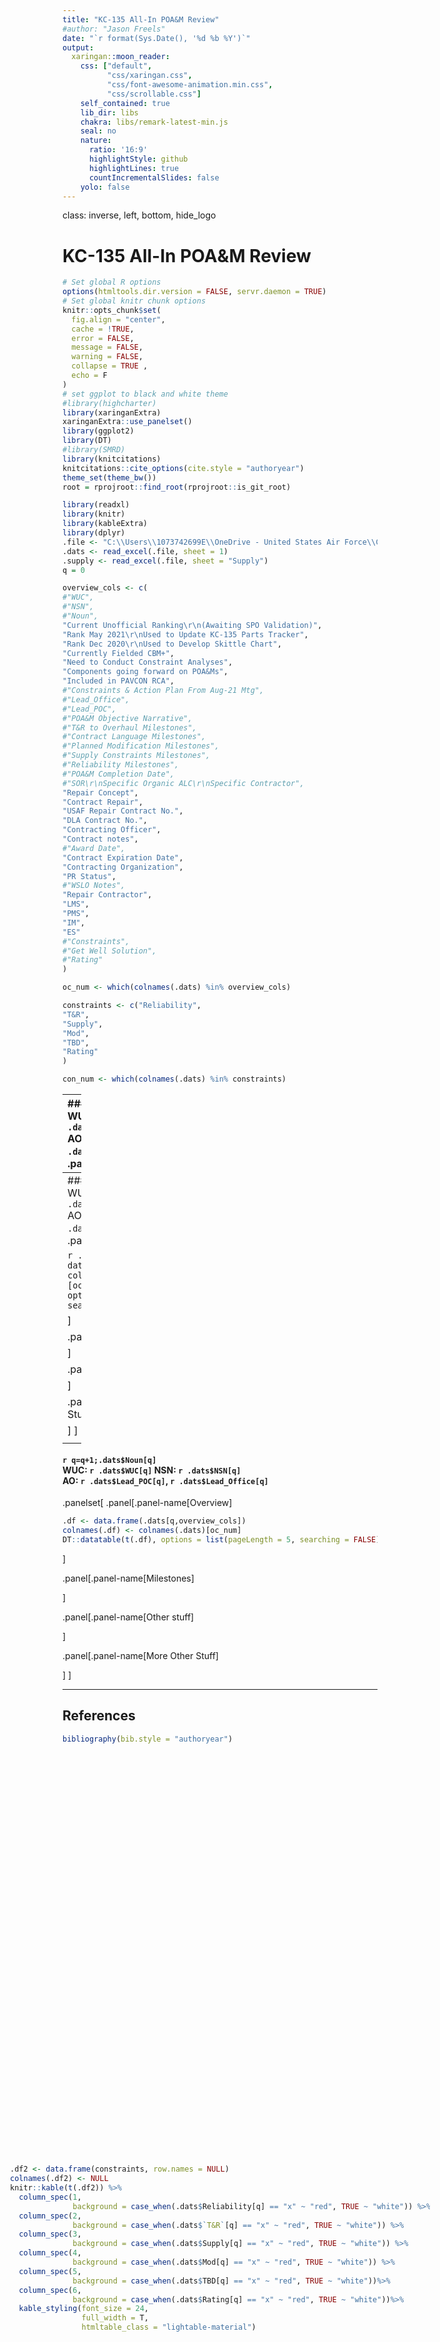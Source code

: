 ```yaml
---
title: "KC-135 All-In POA&M Review"
#author: "Jason Freels"
date: "`r format(Sys.Date(), '%d %b %Y')`"
output:
  xaringan::moon_reader:
    css: ["default",
          "css/xaringan.css",
          "css/font-awesome-animation.min.css",
          "css/scrollable.css"]
    self_contained: true
    lib_dir: libs
    chakra: libs/remark-latest-min.js
    seal: no
    nature:
      ratio: '16:9'
      highlightStyle: github
      highlightLines: true
      countIncrementalSlides: false
    yolo: false
---
```

class: inverse, left, bottom, hide_logo
<!--background-image: url("images/U.S.-Air-Force.jpg")-->
<!-- background-image: url("images/rso.png") -->
<!-- background-position: top, left -->
<!-- background-size: 50 -->

# KC-135 All-In POA&M Review

```r
# Set global R options
options(htmltools.dir.version = FALSE, servr.daemon = TRUE)
# Set global knitr chunk options
knitr::opts_chunk$set(
  fig.align = "center",
  cache = !TRUE,
  error = FALSE,
  message = FALSE,
  warning = FALSE,
  collapse = TRUE ,
  echo = F
)
# set ggplot to black and white theme
#library(highcharter)
library(xaringanExtra)
xaringanExtra::use_panelset()
library(ggplot2)
library(DT)
#library(SMRD)
library(knitcitations)
knitcitations::cite_options(cite.style = "authoryear")
theme_set(theme_bw())
root = rprojroot::find_root(rprojroot::is_git_root)

library(readxl)
library(knitr)
library(kableExtra)
library(dplyr)
.file <- "C:\\Users\\1073742699E\\OneDrive - United States Air Force\\CBM+\\KC-135\\20220329 KC-135 ALL IN TOP 30 POA&M_1.xlsx"
.dats <- read_excel(.file, sheet = 1)
.supply <- read_excel(.file, sheet = "Supply")
q = 0
```

```r
overview_cols <- c(
#"WUC",
#"NSN",
#"Noun",
"Current Unofficial Ranking\r\n(Awaiting SPO Validation)",
"Rank May 2021\r\nUsed to Update KC-135 Parts Tracker",
"Rank Dec 2020\r\nUsed to Develop Skittle Chart",
"Currently Fielded CBM+",
"Need to Conduct Constraint Analyses",
"Components going forward on POA&Ms",
"Included in PAVCON RCA",
#"Constraints & Action Plan From Aug-21 Mtg",
#"Lead_Office",
#"Lead_POC",
#"POA&M Objective Narrative",
#"T&R to Overhaul Milestones",
#"Contract Language Milestones",
#"Planned Modification Milestones",
#"Supply Constraints Milestones",
#"Reliability Milestones",
#"POA&M Completion Date",
#"SOR\r\nSpecific Organic ALC\r\nSpecific Contractor",
"Repair Concept",
"Contract Repair",
"USAF Repair Contract No.",
"DLA Contract No.",
"Contracting Officer",
"Contract notes",
#"Award Date",
"Contract Expiration Date",
"Contracting Organization",
"PR Status",
#"WSLO Notes",
"Repair Contractor",
"LMS",
"PMS",
"IM",
"ES"
#"Constraints",
#"Get Well Solution",
#"Rating"
)

oc_num <- which(colnames(.dats) %in% overview_cols)

constraints <- c("Reliability",
"T&R",
"Supply",
"Mod",
"TBD", 
"Rating"
)

con_num <- which(colnames(.dats) %in% constraints)
```


---
#### `r q=q+1;.dats$Noun[q]`<br/>WUC: `r .dats$WUC[q]` NSN: `r .dats$NSN[q]`<br/>AO: `r .dats$Lead_POC[q]`, `r .dats$Lead_Office[q]` 
.panelset[
  .panel[.panel-name[Overview]

```r
.df <- data.frame(.dats[q,overview_cols])
colnames(.df) <- colnames(.dats)[oc_num]
DT::datatable(t(.df), 
              options = list(pageLength = 7, 
                             searching = FALSE,
                             lengthChange = F,
                             headerCallback = JS(
              "function(thead, data, start, end, display){",
              "  $(thead).remove();",
              "}")))
```

  ]

.panel[.panel-name[Reliability]

.scrollable[

Root Cause: `r .supply$Constraint_Root_Cause[q]`

Issue(s): `r .supply$Issue[q]`

Risk(s): `r .supply$Risks[q]`

Risk Mitigation: `r .supply$Risk_Mitigation[q]`

Plans

`r .supply$Plans[q]`

]

]

.panel[.panel-name[Supply]

<div style="overflow-x: hidden; overflow-y: auto;">

Root Cause: `r .supply$Constraint_Root_Cause[q]`

Issue(s): `r .supply$Issue[q]`

Risk(s): `r .supply$Risks[q]`

Risk Mitigation: `r .supply$Risk_Mitigation[q]`

Plans

`r .supply$Plans[q]`

</div>

]


.panel[.panel-name[Test & Repair]

]

.panel[.panel-name[Modification]

]

.panel[.panel-name[Contracting]

]

.panel[.panel-name[Overall]

]
]

<div style="position:absolute; width:70%; margin:0 auto; bottom:5%; left:15%;">
```r
.df2 <- data.frame(constraints, row.names = NULL)
colnames(.df2) <- NULL
knitr::kable(t(.df2)) %>% 
  column_spec(1,
              background = case_when(.dats$Reliability[q] == "x" ~ "red", TRUE ~ "white")) %>%
  column_spec(2,
              background = case_when(.dats$`T&R`[q] == "x" ~ "red", TRUE ~ "white")) %>%
  column_spec(3,
              background = case_when(.dats$Supply[q] == "x" ~ "red", TRUE ~ "white")) %>%
  column_spec(4,
              background = case_when(.dats$Mod[q] == "x" ~ "red", TRUE ~ "white")) %>%
  column_spec(5,
              background = case_when(.dats$TBD[q] == "x" ~ "red", TRUE ~ "white"))%>%
  column_spec(6,
              background = case_when(.dats$Rating[q] == "x" ~ "red", TRUE ~ "white"))%>%
  kable_styling(font_size = 24, 
                full_width = T, 
                htmltable_class = "lightable-material")
```
</div>

---
#### `r q=q+1;.dats$Noun[q]`<br/>WUC: `r .dats$WUC[q]` NSN: `r .dats$NSN[q]`<br/>AO: `r .dats$Lead_POC[q]`, `r .dats$Lead_Office[q]` 
.panelset[
  .panel[.panel-name[Overview]

```r
.df <- data.frame(.dats[q,overview_cols])
colnames(.df) <- colnames(.dats)[oc_num]
DT::datatable(t(.df), options = list(pageLength = 5, searching = FALSE))
```

  ]

.panel[.panel-name[Milestones]

]

.panel[.panel-name[Other stuff]

]

.panel[.panel-name[More Other Stuff]

]
]

<div style="position:absolute; width:70%; margin:0 auto; bottom:5%; left:15%;">
```r
.df2 <- data.frame(constraints, row.names = NULL)
colnames(.df2) <- NULL
knitr::kable(t(.df2)) %>% 
  column_spec(1,
              background = case_when(.dats$Reliability[q] == "x" ~ "red", TRUE ~ "white")) %>%
  column_spec(2,
              background = case_when(.dats$`T&R`[q] == "x" ~ "red", TRUE ~ "white")) %>%
  column_spec(3,
              background = case_when(.dats$Supply[q] == "x" ~ "red", TRUE ~ "white")) %>%
  column_spec(4,
              background = case_when(.dats$Mod[q] == "x" ~ "red", TRUE ~ "white")) %>%
  column_spec(5,
              background = case_when(.dats$TBD[q] == "x" ~ "red", TRUE ~ "white"))%>%
  column_spec(6,
              background = case_when(.dats$Rating[q] == "x" ~ "red", TRUE ~ "white"))%>%
  kable_styling(font_size = 24, 
                full_width = T, 
                htmltable_class = "lightable-material")
```
</div>

---
#### `r q=q+1;.dats$Noun[q]`<br/>WUC: `r .dats$WUC[q]` NSN: `r .dats$NSN[q]`<br/>AO: `r .dats$Lead_POC[q]`, `r .dats$Lead_Office[q]` 
.panelset[
  .panel[.panel-name[Overview]

```r
.df <- data.frame(.dats[q,overview_cols])
colnames(.df) <- colnames(.dats)[oc_num]
DT::datatable(t(.df), options = list(pageLength = 5, searching = FALSE))
```

  ]

.panel[.panel-name[Milestones]

]

.panel[.panel-name[Other stuff]

]

.panel[.panel-name[More Other Stuff]

]
]

<div style="position:absolute; width:70%; margin:0 auto; bottom:5%; left:15%;">
```r
.df2 <- data.frame(constraints, row.names = NULL)
colnames(.df2) <- NULL
knitr::kable(t(.df2)) %>% 
  column_spec(1,
              background = case_when(.dats$Reliability[q] == "x" ~ "red", TRUE ~ "white")) %>%
  column_spec(2,
              background = case_when(.dats$`T&R`[q] == "x" ~ "red", TRUE ~ "white")) %>%
  column_spec(3,
              background = case_when(.dats$Supply[q] == "x" ~ "red", TRUE ~ "white")) %>%
  column_spec(4,
              background = case_when(.dats$Mod[q] == "x" ~ "red", TRUE ~ "white")) %>%
  column_spec(5,
              background = case_when(.dats$TBD[q] == "x" ~ "red", TRUE ~ "white"))%>%
  column_spec(6,
              background = case_when(.dats$Rating[q] == "x" ~ "red", TRUE ~ "white"))%>%
  kable_styling(font_size = 24, 
                full_width = T, 
                htmltable_class = "lightable-material")
```
</div>


---
## References

```r
bibliography(bib.style = "authoryear")
```
